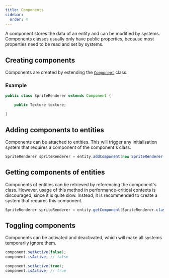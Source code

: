```yaml
---
title: Components
sidebar:
  order: 4
---
```


A component stores the data of an entity and can be modified by systems. Components classes usually only have public properties, because most properties need to be read and set by systems.

## Creating components

Components are created by extending the [`Component`](https://javadoc.pine.prozilla.dev/dev/prozilla/pine/core/component/Component.html) class.

### Example

```java
public class SpriteRenderer extends Component {

	public Texture texture;

}
```

## Adding components to entities

Components can be attached to entities. This will trigger any initialisation system that requires a component of the component's class.

```java
SpriteRenderer spriteRenderer = entity.addComponent(new SpriteRenderer());
```

## Getting components of entities

Components of entities can be retrieved by referencing the component's class. However, usage of this method in performance-critical contexts is discouraged, since it is quite slow. Instead, it is recommended to create a system that requires this component.

```java
SpriteRenderer spriteRenderer = entity.getComponent(SpriteRenderer.class);
```

## Toggling components

Components can be activated and deactivated, which will make all systems temporarily ignore them.

```java
component.setActive(false);
component.isActive; // false

component.setActive(true);
component.isActive; // true
```